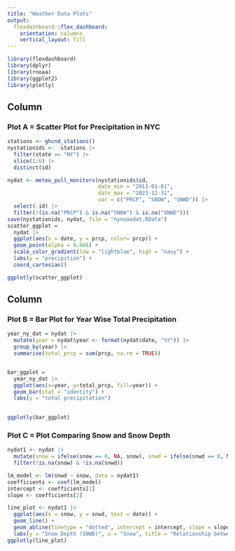 ```yaml
---
title: "Weather Data Plots"
output:
  flexdashboard::flex_dashboard:
    orientation: columns
    vertical_layout: fill
---
```


```r
library(flexdashboard)
library(dplyr)
library(rnoaa)
library(ggplot2)
library(plotly)
```

Column {data-width=650}
-----------------------------------------------------------------------

### Plot A = Scatter Plot for Precipitation in NYC

```r
stations <- ghcnd_stations()
nystationids <-  stations |> 
  filter(state == "NY") |>
  slice(1:6) |>
  distinct(id)

nydat <- meteo_pull_monitors(nystationids$id, 
                             date_min = "2013-01-01", 
                             date_max = "2023-12-31", 
                             var = c("PRCP", "SNOW", "SNWD")) |>
  select(-id) |>
  filter(!(is.na("PRCP") & is.na("SNOW") & is.na("SNWD")))
save(nystationids, nydat, file = "nynoaadat.RData")
scatter_ggplot = 
  nydat |>
  ggplot(aes(x = date, y = prcp, color= prcp)) +
  geom_point(alpha = 0.666) +
  scale_color_gradient(low = "lightblue", high = "navy") +
  labs(y = "precipition") +
  coord_cartesian()

ggplotly(scatter_ggplot)
```

Column {data-width=350}
-----------------------------------------------------------------------

### Plot B = Bar Plot for Year Wise Total Precipitation

```r
year_ny_dat = nydat |>
  mutate(year = nydat$year <- format(nydat$date, "%Y")) |>
  group_by(year) |>
  summarise(total_prcp = sum(prcp, na.rm = TRUE))


bar_ggplot = 
  year_ny_dat |>
  ggplot(aes(x=year, y=total_prcp, fill=year)) +
  geom_bar(stat = "identity") +
  labs(y = "total precipitation")
  

ggplotly(bar_ggplot)

```

### Plot C = Plot Comparing Snow and Snow Depth

```r
nydat1 <- nydat |>
  mutate(snow = ifelse(snow == 0, NA, snow), snwd = ifelse(snwd == 0, NA, snwd)) |>
  filter(!is.na(snow) & !is.na(snwd))

lm_model <- lm(snwd ~ snow, data = nydat1)
coefficients <- coef(lm_model)
intercept <- coefficients[1]
slope <- coefficients[2]

line_plot <- nydat1 |>
  ggplot(aes(x = snow, y = snwd, text = date)) +
  geom_line() +
  geom_abline(linetype = "dotted", intercept = intercept, slope = slope, color = "magenta", lwd = 0.7) +
  labs(y = "Snow Depth (SNWD)", x = "Snow", title = "Relationship between snow fall and depth")
ggplotly(line_plot)
```